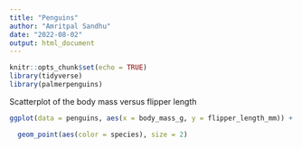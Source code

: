 ```yaml
---
title: "Penguins"
author: "Amritpal Sandhu"
date: "2022-08-02"
output: html_document
---
```


```r
knitr::opts_chunk$set(echo = TRUE)
library(tidyverse)
library(palmerpenguins)
```

Scatterplot of the body mass versus flipper length

```r
ggplot(data = penguins, aes(x = body_mass_g, y = flipper_length_mm)) +

  geom_point(aes(color = species), size = 2)

```

